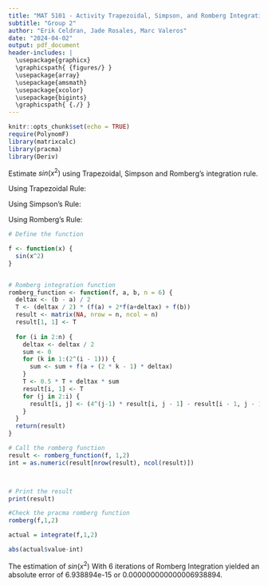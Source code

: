 ```yaml
---
title: "MAT 5101 - Activity Trapezoidal, Simpson, and Romberg Integration Rules"
subtitle: "Group 2"
author: "Erik Celdran, Jade Rosales, Marc Valeros"
date: "2024-04-02"
output: pdf_document
header-includes: |
  \usepackage{graphicx}
  \graphicspath{ {figures/} }
  \usepackage{array}
  \usepackage{amsmath}
  \usepackage{xcolor}
  \usepackage{bigints}
  \graphicspath{ {./} }
---
```


```r
knitr::opts_chunk$set(echo = TRUE)
require(PolynomF)
library(matrixcalc)
library(pracma)
library(Deriv)
```

Estimate $sin(x^2)$ using Trapezoidal, Simpson and Romberg's integration rule. 


Using Trapezoidal Rule: 

Using Simpson's Rule:



Using Romberg's Rule:

```r

# Define the function

f <- function(x) {
  sin(x^2)
}


# Romberg integration function
romberg_function <- function(f, a, b, n = 6) {
  deltax <- (b - a) / 2
  T <- (deltax / 2) * (f(a) + 2*f(a+deltax) + f(b))
  result <- matrix(NA, nrow = n, ncol = n)
  result[1, 1] <- T
  
  for (i in 2:n) {
    deltax <- deltax / 2
    sum <- 0
    for (k in 1:(2^(i - 1))) {
      sum <- sum + f(a + (2 * k - 1) * deltax)
    }
    T <- 0.5 * T + deltax * sum
    result[i, 1] <- T
    for (j in 2:i) {
      result[i, j] <- (4^(j-1) * result[i, j - 1] - result[i - 1, j - 1]) / (4^(j - 1) - 1)
    }
  }
  return(result)
}

# Call the romberg function 
result <- romberg_function(f, 1,2)  
int = as.numeric(result[nrow(result), ncol(result)])



# Print the result
print(result)

#Check the pracma romberg function
romberg(f,1,2)

actual = integrate(f,1,2)

abs(actual$value-int)

```
The estimation of $sin(x^2)$ With 6 iterations of Romberg Integration yielded an absolute error of 6.938894e-15 or 0.000000000000006938894.
